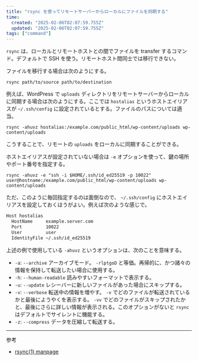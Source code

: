 ```yaml
---
title: "rsync を使ってリモートサーバーからローカルにファイルを同期する"
time:
  created: "2025-02-06T02:07:59.755Z"
  updated: "2025-02-06T02:07:59.755Z"
tags: ["command"]
---
```


`rsync` は、ローカルとリモートホストとの間でファイルを transfer するコマンド。デフォルトで SSH を使う。リモートホスト間同士では移行できない。

ファイルを移行する場合は次のようにする。

```shell
rsync path/to/source path/to/destination
```

例えば、WordPress で `uploads` ディレクトリをリモートサーバーからローカルに同期する場合は次のようにする。ここでは `hostalias` というホストエイリアスが `~/.ssh/config` に設定されているとする。ファイルのパスについては適当。

```shell
rsync -ahuvz hostalias:/example.com/public_html/wp-content/uploads wp-content/uploads
```

こうすることで、リモートの `uploads` をローカルに同期することができる。

ホストエイリアスが設定されていない場合は `-e` オプションを使って、鍵の場所やポート番号を指定する。


```shell
rsync -ahuvz -e "ssh -i $HOME/.ssh/id_ed25519 -p 10022" user@hostname:/example.com/public_html/wp-content/uploads wp-content/uploads
```

ただ、このように毎回指定するのは面倒なので、 `~/.ssh/config` にホストエイリアスを設定しておくほうがよい。例えば次のような感じで。

```txt title="~/.ssh/config"
Host hostalias
  HostName     example.server.com
  Port         10022
  User         user
  IdentityFile ~/.ssh/id_ed25519
```

上述の例で使用している `-ahuvz` というオプションは、次のことを意味する。

- `-a`: `--archive` アーカイブモード。 `-rlptgoD` と等価。再帰的に、かつ諸々の情報を保持して転送したい場合に使用する。
- `-h`: `--human-readable`  読みやすいフォーマットで表示する。
- `-u`: `--update` レシーバーに新しいファイルがあった場合にスキップする。
- `-v`: `--verbose` 転送中の情報を増やす。 `-v` でどのファイルが転送されているかと最後にようやくを表示する。 `-vv` でどのファイルがスキップされたかと、最後にさらに詳しい情報が表示される。このオプションがないと `rsync` はデフォルトでサイレントに機能する。
- `-z`: `--compress` データを圧縮して転送する。

---

参考

- [rsync(1) manpage](https://download.samba.org/pub/rsync/rsync.1)

